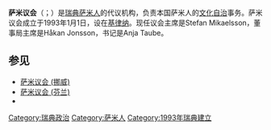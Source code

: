 '''萨米议会'''（{{lang-sv|Sametinget}}；{{lang-se|Sámediggi}}）是[[瑞典|瑞典]][[萨米人|萨米人]]的代议机构，负责本国萨米人的[[少数人权利|文化自治]]事务。萨米议会成立于1993年1月1日，设在[[基律纳|基律纳]]。现任议会主席是Stefan Mikaelsson，董事局主席是Håkan Jonsson，书记是Anja Taube。

==参见==
*[[萨米议会_(挪威)|萨米议会 (挪威)]]
*[[萨米议会_(芬兰)|萨米议会 (芬兰)]]
*{{link-en|萨米议会 (俄罗斯)|Sámi Parliament of Russia}}

[[Category:瑞典政治|Category:瑞典政治]]
[[Category:萨米人|Category:萨米人]]
[[Category:1993年瑞典建立|Category:1993年瑞典建立]]
